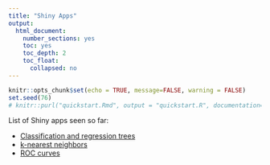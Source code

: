 ```yaml
---
title: "Shiny Apps"
output:
  html_document:
    number_sections: yes
    toc: yes
    toc_depth: 2
    toc_float:
      collapsed: no
---
```


<style>
h1{font-weight: 400;}
</style>

```r
knitr::opts_chunk$set(echo = TRUE, message=FALSE, warning = FALSE)
set.seed(76)
# knitr::purl("quickstart.Rmd", output = "quickstart.R", documentation=1)
```


List of Shiny apps seen so far:

<!--* [LASSO](https://beta.rstudioconnect.com/connect/#/apps/2692/access) (coming up)-->
* [Classification and regression trees](https://rsconnect.amherst.edu/connect/#/apps/17/access)
* [k-nearest neighbors](https://rsconnect.amherst.edu/connect/#/apps/14/)
* [ROC curves](https://rsconnect.amherst.edu/connect/#/apps/13/)